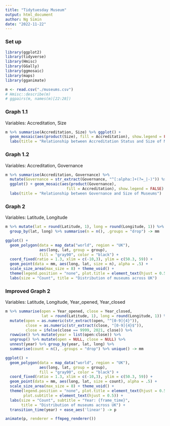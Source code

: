 ```yaml
---
title: "Tidytuesday Museum"
output: html_document
author: Ng Simin
date: "2022-11-22"
---
```


### Set up
``` r
library(ggplot2)
library(tidyverse)
library(Hmisc)
library(GGally)
library(ggmosaic)
library(maps)
library(gganimate)

m <- read.csv("./museums.csv") 
# Hmisc::describe(m) 
# ggpairs(m, names(m)[22:28])
```

### Graph 1.1
Variables: Accreditation, Size
``` r
m %>% summarise(Accreditation, Size) %>% ggplot() +
  geom_mosaic(aes(product(Size), fill = Accreditation), show.legend = FALSE) +
  labs(title = "Relationship between Accreditation Status and Size of Museums") 
```

### Graph 1.2
Variables: Accreditation, Governance
```r
m %>% summarise(Accreditation, Governance) %>% 
  mutate(Governance = str_extract(Governance, "^[:alpha:]+(?=_|-)")) %>%
  ggplot() + geom_mosaic(aes(product(Governance), 
                           fill = Accreditation), show.legend = FALSE) + 
  labs(title = "Relationship between Governance and Size of Museums")
```

### Graph 2
Variables: Latitude, Longitude
``` r
m %>% mutate(lat = round(Latitude, 1), long = round(Longitude, 1)) %>%
  group_by(lat, long) %>% summarise(n = n(), .groups = "drop") -> mm

ggplot() + 
  geom_polygon(data = map_data("world", region = "UK"),
               aes(long, lat, group = group), 
               fill = "gray90", color = "black") + 
  coord_fixed(ratio = 1.3, xlim = c(-10,3), ylim = c(50.3, 59)) +
  geom_point(data = mm, aes(long, lat, size = n), alpha = .5) + 
  scale_size_area(max_size = 8) + theme_void() + 
  theme(legend.position = "none", plot.title = element_text(hjust = 0.5)) +
  labs(size = "Count", title = "Distribution of museums across UK")
```

### Improved Graph 2
Variables: Latitude, Longitude, Year_opened, Year_closed
``` r
m %>% summarise(open = Year_opened, close = Year_closed, 
                lat = round(Latitude, 1), long = round(Longitude, 1)) %>% 
  mutate(open = as.numeric(str_extract(open, "^[0-9]{4}")), 
         close = as.numeric(str_extract(close, "[0-9]{4}$")), 
         close = ifelse(close == 9999, 2021, close)) %>% 
  rowwise() %>% mutate(year = list(open:close)) %>% 
  ungroup() %>% mutate(open = NULL, close = NULL) %>% 
  unnest(year) %>% group_by(year, lat, long) %>% 
  summarise(count = n(), .groups = "drop") %>% unique() -> mm

ggplot() + 
  geom_polygon(data = map_data("world", region = "UK"),
               aes(long, lat, group = group), 
               fill = "gray90", color = "black") + 
  coord_fixed(ratio = 1.3, xlim = c(-10,3), ylim = c(50.3, 59)) +
  geom_point(data = mm, aes(long, lat, size = count), alpha = .5) + 
  scale_size_area(max_size = 8) + theme_void() + 
  theme(legend.position = "none", plot.title = element_text(hjust = 0.5),
        plot.subtitle = element_text(hjust = 0.5)) +
  labs(size = "Count", subtitle = "Year: {frame_time}", 
       title = "Distribution of museums across UK") + 
  transition_time(year) + ease_aes('linear') -> p

animate(p, renderer = ffmpeg_renderer()) 
```
